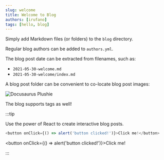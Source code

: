 ```yaml
---
slug: welcome
title: Welcome to Blog
authors: [irufano]
tags: [hello, blog]
---
```


Simply add Markdown files (or folders) to the `blog` directory.

Regular blog authors can be added to `authors.yml`.

The blog post date can be extracted from filenames, such as:

- `2021-05-30-welcome.md`
- `2021-05-30-welcome/index.md`

A blog post folder can be convenient to co-locate blog post images:

![Docusaurus Plushie](./docusaurus-plushie-banner.jpeg)

The blog supports tags as well!

:::tip

Use the power of React to create interactive blog posts.

```js
<button onClick={() => alert('button clicked!')}>Click me!</button>
```

<button onClick={() => alert('button clicked!')}>Click me!</button>

:::
